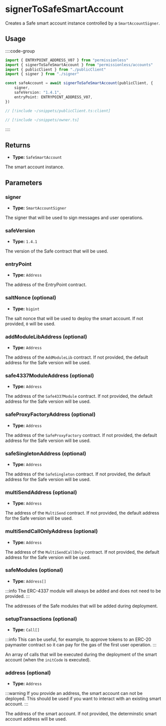 
<VersionWarning version="0.2" />

# signerToSafeSmartAccount

Creates a Safe smart account instance controlled by a `SmartAccountSigner`.

## Usage

::::code-group

```ts [example.ts]
import { ENTRYPOINT_ADDRESS_V07 } from "permissionless"
import { signerToSafeSmartAccount } from "permissionless/accounts"
import { publicClient } from "./publicClient"
import { signer } from "./signer"

const safeAccount = await signerToSafeSmartAccount(publicClient, {
	signer,
	safeVersion: "1.4.1",
	entryPoint: ENTRYPOINT_ADDRESS_V07,
})
```

```ts [publicClient.ts]
// [!include ~/snippets/publicClient.ts:client]
```

```ts [owner.ts]
// [!include ~/snippets/owner.ts]
```

::::

## Returns

- **Type:** `SafeSmartAccount`

The smart account instance.

## Parameters

### signer

- **Type:** `SmartAccountSigner`

The signer that will be used to sign messages and user operations.

### safeVersion

- **Type:** `1.4.1`

The version of the Safe contract that will be used.

### entryPoint

- **Type:** `Address`

The address of the EntryPoint contract.

### saltNonce (optional)

- **Type:** `bigint`

The salt nonce that will be used to deploy the smart account. If not provided, `0` will be used.

### addModuleLibAddress (optional)

- **Type:** `Address`

The address of the `AddModuleLib` contract. If not provided, the default address for the Safe version will be used.

### safe4337ModuleAddress (optional)

- **Type:** `Address`

The address of the `Safe4337Module` contract. If not provided, the default address for the Safe version will be used.

### safeProxyFactoryAddress (optional)

- **Type:** `Address`

The address of the `SafeProxyFactory` contract. If not provided, the default address for the Safe version will be used.

### safeSingletonAddress (optional)

- **Type:** `Address`

The address of the `SafeSingleton` contract. If not provided, the default address for the Safe version will be used.

### multiSendAddress (optional)

- **Type:** `Address`

The address of the `MultiSend` contract. If not provided, the default address for the Safe version will be used.

### multiSendCallOnlyAddress (optional)

- **Type:** `Address`

The address of the `MultiSendCallOnly` contract. If not provided, the default address for the Safe version will be used.

### safeModules (optional)

- **Type:** `Address[]`

:::info
The ERC-4337 module will always be added and does not need to be provided.
:::

The addresses of the Safe modules that will be added during deployment.

### setupTransactions (optional)

- **Type:** `Call[]`

:::info
This can be useful, for example, to approve tokens to an ERC-20 paymaster contract so it can pay for the gas of the first user operation. 
:::

An array of calls that will be executed during the deployment of the smart account (when the `initCode` is executed).

### address (optional)

- **Type:** `Address`

:::warning
If you provide an address, the smart account can not be deployed. This should be used if you want to interact with an existing smart account.
:::

The address of the smart account. If not provided, the determinstic smart account address will be used.